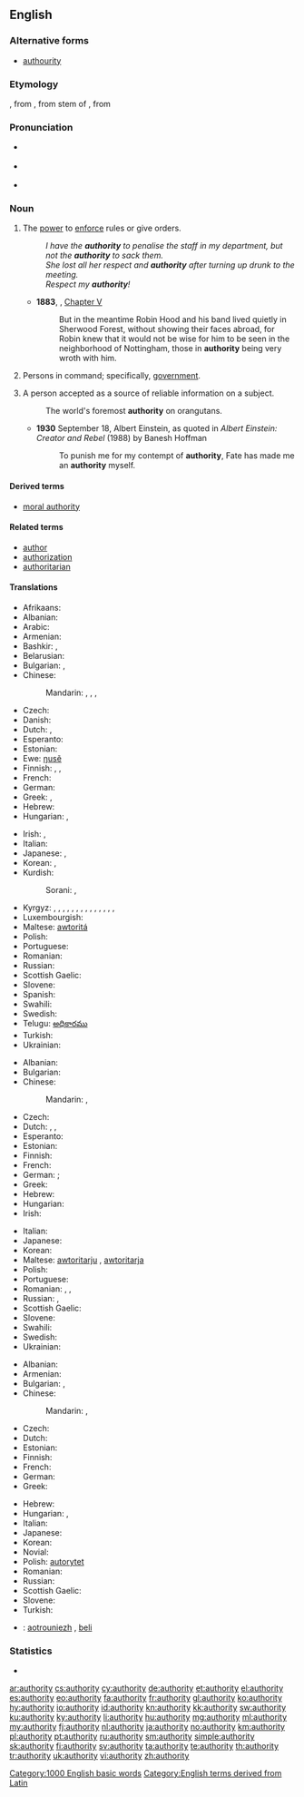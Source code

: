 ==English==

===Alternative forms===
* [[authourity]] {{qualifier|obsolete}}

===Etymology===
{{etyl|enm|en}} {{term|autorite|lang=enm||book or quotation that settles an argument}}, from {{etyl|fro|en}} {{term|auctorité|lang=fro}}, from {{etyl|la|en}} stem of {{term|auctoritas||lang=la|invention, advice, opinion, influence, command}}, from {{term|auctor||lang=la|master, leader, author}}

===Pronunciation===
* {{a|UK}} {{IPA|/ɔːˈθɒɹəti/}}
* {{a|US}} {{IPA|/əˈθɔɹəti/|/əˈθɑɹəti/}}
* {{audio|en-us-authority.ogg|Audio (US)}}

===Noun===
{{en-noun|authorit|ies|-}}

# {{context|uncountable|lang=en}} The [[power]] to [[enforce]] rules or give orders.
#: ''I have the '''authority''' to penalise the staff in my department, but not the '''authority''' to sack them.''
#: ''She lost all her respect and '''authority''' after turning up drunk to the meeting.''
#: ''Respect my '''authority'''!''
#* '''1883''', {{w|Howard Pyle}}, ''{{w|The Merry Adventures of Robin Hood}}'' [[s:The Merry Adventures of Robin Hood/Chapter V|Chapter V]]
#*: But in the meantime Robin Hood and his band lived quietly in Sherwood Forest, without showing their faces abroad, for Robin knew that it would not be wise for him to be seen in the neighborhood of Nottingham, those in '''authority''' being very wroth with him.
# {{context|used in singular or plural form|lang=en}} Persons in command; specifically, [[government]].
# {{context|countable|lang=en}} A person accepted as a source of reliable information on a subject.
#: The world's foremost '''authority''' on orangutans.
#* '''1930''' September 18, Albert Einstein, as quoted in ''Albert Einstein: Creator and Rebel'' (1988) by Banesh Hoffman
#*: To punish me for my contempt of '''authority''', Fate has made me an '''authority''' myself.

====Derived terms====
* [[moral authority]]

====Related terms====
* [[author]]
* [[authorization]]
* [[authoritarian]]

====Translations====
{{trans-top|power to enforce rules or give orders}}
* Afrikaans: {{t-|af|gesag}}
* Albanian: {{t+|sq|autoritet}}
* Arabic: {{t-|ar|سلطة|f|tr=súlṭa}}
* Armenian: {{t-|hy|հեղինակություն|tr=heġinakut’yun}}
* Bashkir: {{tø|ba|дәүләт|sc=Cyrl}}, {{tø|ba|хөкүмәт|sc=Cyrl}}
* Belarusian: {{t-|be|ўлада|tr=ŭláda}}
* Bulgarian: {{t+|bg|власт|f|tr=vlast}}, {{t+|bg|авторитет|m|tr=avtoritét}}
* Chinese:
*: Mandarin: {{t+|cmn|權力|sc=Hani}}, {{t+|cmn|权力|tr=quánlì|sc=Hani}}, {{t|cmn|權威|sc=Hani}}, {{t|cmn|权威|tr=quánwēi|sc=Hani}}
* Czech: {{t-|cs|autorita|f}}
* Danish: {{t-|da|myndighed}}
* Dutch: {{t+|nl|bevoegdheid|f}}, {{t+|nl|gezag|n}}
* Esperanto: {{t+|eo|aŭtoritato}}
* Estonian: {{t-|et|võim}}
* Ewe: [[ŋusẽ]]
* Finnish: {{t+|fi|auktoriteetti}}, {{t+|fi|käskyvalta}}, {{t-|fi|vaikutusvalta}}
* French: {{t+|fr|autorité|f}}
* German: {{t+|de|Autorität|f}}
* Greek: {{t+|el|εξουσία|f|tr=exousía}}, {{t+|el|αρχή|f|tr=archí}}
* Hebrew: {{t-|he|סמכות|f|tr=samkhut|sc=Hebr}}
* Hungarian: {{t+|hu|felhatalmazás}}, {{t+|hu|meghatalmazás}}
{{trans-mid}}
* Irish: {{t-|ga|údarás|m}}, {{t|ga|urlámhas|m}}
* Italian: {{t+|it|autorità|f}}
* Japanese: {{t+|ja|権力|tr=けんりょく, kenryoku|sc=Jpan}}, {{t+|ja|権威|tr=けんい, ken'i|sc=Jpan}}
* Korean: {{t+|ko|권력|tr=gweonreok|sc=Kore}}, {{t-|ko|권능|tr=gweonneung|sc=Kore}}
* Kurdish:
*: Sorani: {{t-|ku|ده‌سه‌ڵات|tr=dasaLAt|sc=ku-Arab}}, {{t+|ku|به‌رده‌ستی|tr=bardastee|sc=ku-Arab}}
* Kyrgyz: {{t+|ky|бийлик}}, {{t+|ky|чоңдор}}, {{t+|ky|башчы}}, {{t+|ky|авторитет}}, {{t+|ky|ыйгарым укук}}, {{t+|ky|авторитет}}, {{t+|ky|бедел}}, {{t-|ky|кадыр}}, {{t+|ky|кадыр-барк}} {{t+|ky|негиз}}, {{t+|ky|түп}}, {{t+|ky|уруксат}}, {{t+|ky|авторитеттүүлүк}}, {{t+|ky|беделдүүлүк}}, {{t+|ky|кадырлуулук}}, {{t+|ky|билгич}}
* Luxembourgish: {{t-|lb|Autoritéit|f}}
* Maltese: [[awtoritá]]
* Polish: {{t+|pl|autorytet|m}}
* Portuguese: {{t+|pt|autoridade|f}}
* Romanian: {{t+|ro|autoritate|f}}
* Russian: {{t+|ru|власть|f|tr=vlastʹ}}
* Scottish Gaelic: {{t-|gd|ùghdarras|m}}
* Slovene: {{t-|sl|avtoriteta|f}}
* Spanish: {{t+|es|autoridad|f}}
* Swahili: {{t+|sw|mamlaka}}
* Swedish: {{t+|sv|auktoritet|c}}
* Telugu: [[అధికారము]]
* Turkish: {{t+|tr|yetke}}
* Ukrainian: {{t+|uk|влада|f|tr=vláda|sc=Cyrl}}
{{trans-bottom}}

{{trans-top|persons in command; specifically, government}}
* Albanian: {{t+|sq|autoritet}}
* Bulgarian: {{t+|bg|власти|f-p|tr=vlásti}}
* Chinese:
*: Mandarin: {{t|cmn|當局|sc=Hani}}, {{t+|cmn|当局|tr=dāngjú|sc=Hani}}
* Czech: {{t-|cs|autorita|f}}
* Dutch: {{t+|nl|autoriteit|f}}, {{qualifier|usually plural}} {{t+|nl|autoriteiten|f-p}}, {{t+|nl|gezag|n}}
* Esperanto: {{t-|eo|instanco}}
* Estonian: {{t-|et|võim}}
* Finnish: {{t+|fi|viranomaiset}}
* French: {{t+|fr|autorité|f}}
* German: {{t+|de|Autorität|f}}; {{t+|de|Behörde|f}}
* Greek: {{t-|el|αρχές|f-p|tr=archés}}
* Hebrew: {{t-|he|רשויות|f-p|tr=rashuyot}}
* Hungarian: {{t+|hu|hatóság}}
* Irish: {{t-|ga|údarás|m}}
{{trans-mid}}
* Italian: {{t+|it|autorità|f}}
* Japanese: {{t+|ja|当局|tr=とうきょく, tōkyoku|sc=Jpan}}
* Korean: {{t-|ko|권력자|tr=gweonryeokja|sc=Kore}}
* Maltese: [[awtoritarju]] {{m}}, [[awtoritarja]] {{f}}
* Polish: {{t+|pl|władza|f}}
* Portuguese: {{t+|pt|autoridade|f}}
* Romanian: {{t+|ro|autoritate|f}}, {{t-|ro|mostly in plural:|p}}, {{t-|ro|autorități}}
* Russian: {{t+|ru|власть|f|tr=vlastʹ}}, {{qualifier|usually plural}} {{t+|ru|власть|f-p|tr=vlásti}}
* Scottish Gaelic: {{t-|gd|ùghdarras|m}}
* Slovene: {{t-|sl|avtoriteta|f}}
* Swahili: {{t+|sw|mamlaka}}
* Swedish: {{t+|sv|myndighet|c}}
* Ukrainian: {{t+|uk|влада|f|tr=vláda|sc=Cyrl}}
{{trans-bottom}}

{{trans-top|person accepted as a source of reliable information on a subject}}
* Albanian: {{t+|sq|autoritet}}
* Armenian: {{t-|hy|հեղինակություն|tr=heġinakut’yun}}
* Bulgarian: {{t+|bg|познавач|m|tr=poznavač}}, {{t+|bg|авторитет|m|tr=avtoritét}}
* Chinese:
*: Mandarin: {{t|cmn|權威|sc=Hani}}, {{t|cmn|权威|tr=quánwēi|sc=Hani}}
* Czech: {{t-|cs|autorita|f}}
* Dutch: {{t+|nl|autoriteit|f}}
* Estonian: {{t-|et|asjatundja}}
* Finnish: {{t+|fi|asiantuntija}}
* French: {{t+|fr|autorité|f}}
* German: {{t+|de|Autorität|f}}
* Greek: {{t+|el|αυθεντία|f|tr=afthentía}}
{{trans-mid}}
* Hebrew: {{t-|he|בר-סמכא|m|tr=bar-samkha|sc=Hebr}}
* Hungarian: {{t-|hu|tekintéy}}, {{t-|hu|szaktekintély}}
* Italian: {{t+|it|autorità|f}}
* Japanese: {{t+|ja|権威|tr=けんい, ken'i|sc=Jpan}}
* Korean: {{t-|ko|권위자|tr=gweonwija|sc=Kore}}
* Novial: {{tø|nov|autoritate}}
* Polish: [[autorytet]] {{m}}
* Romanian: {{t+|ro|autoritate|f}}
* Russian: {{t+|ru|авторитет|m|tr=avtoritét}}
* Scottish Gaelic: {{t-|gd|ùghdarras|m}}
* Slovene: {{t-|sl|avtoriteta|f}}
* Turkish: {{t+|tr|yetke}}
{{trans-bottom}}

{{checktrans-top}}
* {{ttbc|br}}: [[aotrouniezh]] {{f}}, [[beli]] {{f}}
{{trans-bottom}}

===Statistics===
* {{rank|terrible|Tom|author|859|authority|pleasant|forget|break}}

[[Category:1000 English basic words]]
[[Category:English terms derived from Latin]]

[[ar:authority]]
[[cs:authority]]
[[cy:authority]]
[[de:authority]]
[[et:authority]]
[[el:authority]]
[[es:authority]]
[[eo:authority]]
[[fa:authority]]
[[fr:authority]]
[[gl:authority]]
[[ko:authority]]
[[hy:authority]]
[[io:authority]]
[[id:authority]]
[[kn:authority]]
[[kk:authority]]
[[sw:authority]]
[[ku:authority]]
[[ky:authority]]
[[li:authority]]
[[hu:authority]]
[[mg:authority]]
[[ml:authority]]
[[my:authority]]
[[fj:authority]]
[[nl:authority]]
[[ja:authority]]
[[no:authority]]
[[km:authority]]
[[pl:authority]]
[[pt:authority]]
[[ru:authority]]
[[sm:authority]]
[[simple:authority]]
[[sk:authority]]
[[fi:authority]]
[[sv:authority]]
[[ta:authority]]
[[te:authority]]
[[th:authority]]
[[tr:authority]]
[[uk:authority]]
[[vi:authority]]
[[zh:authority]]